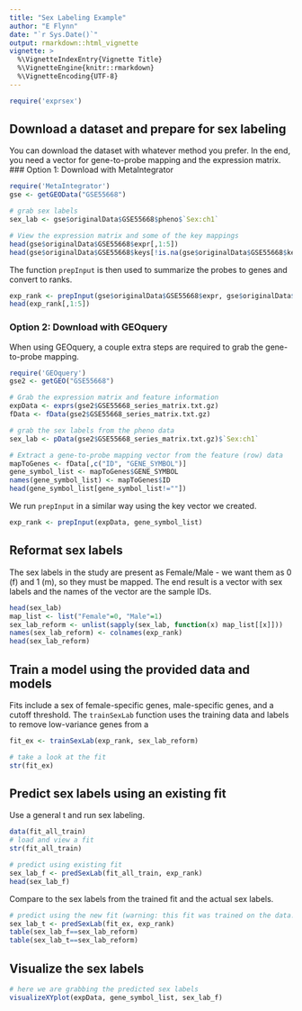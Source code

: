 ```yaml
---
title: "Sex Labeling Example"
author: "E Flynn"
date: "`r Sys.Date()`"
output: rmarkdown::html_vignette
vignette: >
  %\VignetteIndexEntry{Vignette Title}
  %\VignetteEngine{knitr::rmarkdown}
  %\VignetteEncoding{UTF-8}
---
```


```r
require('exprsex')
```



## Download a dataset and prepare for sex labeling
You can download the dataset with whatever method you prefer. In the end, you need a vector for gene-to-probe mapping and the expression matrix.
### Option 1: Download with MetaIntegrator
```r
require('MetaIntegrator')
gse <- getGEOData("GSE55668")

# grab sex labels
sex_lab <- gse$originalData$GSE55668$pheno$`Sex:ch1`

# View the expression matrix and some of the key mappings
head(gse$originalData$GSE55668$expr[,1:5])
head(gse$originalData$GSE55668$keys[!is.na(gse$originalData$GSE55668$keys)]) 
```

The function `prepInput` is then used to summarize the probes to genes and convert to ranks.
```r
exp_rank <- prepInput(gse$originalData$GSE55668$expr, gse$originalData$GSE55668$keys)
head(exp_rank[,1:5])
```

### Option 2: Download with GEOquery
When using GEOquery, a couple extra steps are required to grab the gene-to-probe mapping.
```r
require('GEOquery')
gse2 <- getGEO("GSE55668")

# Grab the expression matrix and feature information
expData <- exprs(gse2$GSE55668_series_matrix.txt.gz)
fData <- fData(gse2$GSE55668_series_matrix.txt.gz)

# grab the sex labels from the pheno data
sex_lab <- pData(gse2$GSE55668_series_matrix.txt.gz)$`Sex:ch1`

# Extract a gene-to-probe mapping vector from the feature (row) data
mapToGenes <- fData[,c("ID", "GENE_SYMBOL")]
gene_symbol_list <- mapToGenes$GENE_SYMBOL
names(gene_symbol_list) <- mapToGenes$ID
head(gene_symbol_list[gene_symbol_list!=""])
```

We run `prepInput` in a similar way using the key vector we created.
```r
exp_rank <- prepInput(expData, gene_symbol_list)
```

## Reformat sex labels
The sex labels in the study are present as Female/Male - we want them as 0 (f) and 1 (m), so they must be mapped.
The end result is a vector with sex labels and the names of the vector are the sample IDs.
```r
head(sex_lab)
map_list <- list("Female"=0, "Male"=1)
sex_lab_reform <- unlist(sapply(sex_lab, function(x) map_list[[x]]))
names(sex_lab_reform) <- colnames(exp_rank)
head(sex_lab_reform)
```

## Train a model using the provided data and models
Fits include a sex of female-specific genes, male-specific genes, and a cutoff threshold. 
The `trainSexLab` function uses the training data and labels to remove low-variance genes from a 
```r
fit_ex <- trainSexLab(exp_rank, sex_lab_reform)

# take a look at the fit
str(fit_ex)
```

## Predict sex labels using an existing fit
Use a general t and run sex labeling.
```r
data(fit_all_train)
# load and view a fit
str(fit_all_train)

# predict using existing fit
sex_lab_f <- predSexLab(fit_all_train, exp_rank)
head(sex_lab_f)
```

Compare to the sex labels from the trained fit and the actual sex labels.
```r
# predict using the new fit (warning: this fit was trained on the data!)
sex_lab_t <- predSexLab(fit_ex, exp_rank)
table(sex_lab_f==sex_lab_reform)
table(sex_lab_t==sex_lab_reform)
```


## Visualize the sex labels
```r
# here we are grabbing the predicted sex labels
visualizeXYplot(expData, gene_symbol_list, sex_lab_f)
```


